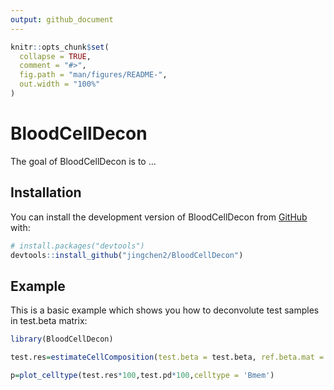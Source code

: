```yaml
---
output: github_document
---
```


<!-- README.md is generated from README.Rmd. Please edit that file -->

```r
knitr::opts_chunk$set(
  collapse = TRUE,
  comment = "#>",
  fig.path = "man/figures/README-",
  out.width = "100%"
)
```

# BloodCellDecon

<!-- badges: start -->
<!-- badges: end -->

The goal of BloodCellDecon is to ...

## Installation

You can install the development version of BloodCellDecon from [GitHub](https://github.com/) with:

``` r
# install.packages("devtools")
devtools::install_github("jingchen2/BloodCellDecon")
```

## Example

This is a basic example which shows you how to deconvolute test samples in test.beta matrix:

```r
library(BloodCellDecon)

test.res=estimateCellComposition(test.beta = test.beta, ref.beta.mat = ref.projection.EPIC$ref.beta.mat,projection = ref.projection.EPIC$projection, n.PC = 20,extended = F)

p=plot_celltype(test.res*100,test.pd*100,celltype = 'Bmem')
```


